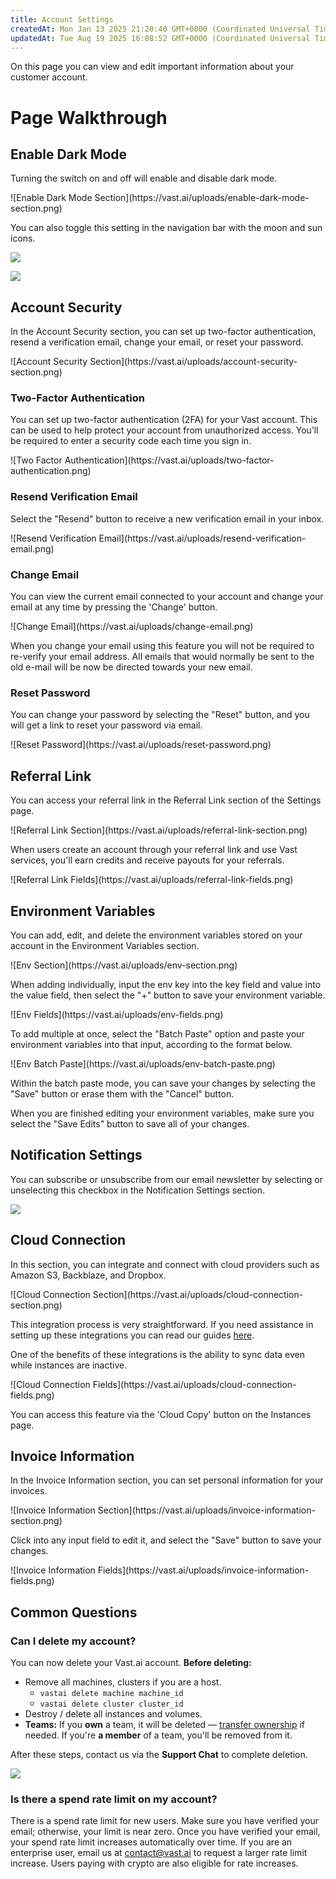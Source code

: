 ```yaml
---
title: Account Settings
createdAt: Mon Jan 13 2025 21:20:40 GMT+0000 (Coordinated Universal Time)
updatedAt: Tue Aug 19 2025 16:08:52 GMT+0000 (Coordinated Universal Time)
---
```


On this page you can view and edit important information about your customer account.

# Page Walkthrough

## Enable Dark Mode

Turning the switch on and off will enable and disable dark mode.

<Frame caption="Enable Dark Mode Section">
![Enable Dark Mode Section](https://vast.ai/uploads/enable-dark-mode-section.png)
</Frame>

You can also toggle this setting in the navigation bar with the moon and sun icons.

![](/images/console-setting.webp)

![](/images/console-setting-2.webp)

## Account Security

In the Account Security section, you can set up two-factor authentication, resend a verification email, change your email, or reset your password.

<Frame caption="Account Security Section">
![Account Security Section](https://vast.ai/uploads/account-security-section.png)
</Frame>

### Two-Factor Authentication

You can set up two-factor authentication (2FA) for your Vast account. This can be used to help protect your account from unauthorized access. You’ll be required to enter a security code each time you sign in.

<Frame caption="Two Factor Authentication">
![Two Factor Authentication](https://vast.ai/uploads/two-factor-authentication.png)
</Frame>

### Resend Verification Email

Select the "Resend" button to receive a new verification email in your inbox.

<Frame caption="Resend Verification Email">
![Resend Verification Email](https://vast.ai/uploads/resend-verification-email.png)
</Frame>

### Change Email

You can view the current email connected to your account and change your email at any time by pressing the 'Change' button.

<Frame caption="Change Email">
![Change Email](https://vast.ai/uploads/change-email.png)
</Frame>

When you change your email using this feature you will not be required to re-verify your email address. All emails that would normally be sent to the old e-mail will be now be directed towards your new email.

### Reset Password

You can change your password by selecting the "Reset" button, and you will get a link to reset your password via email.

<Frame caption="Reset Password">
![Reset Password](https://vast.ai/uploads/reset-password.png)
</Frame>

## Referral Link

You can access your referral link in the Referral Link section of the Settings page.

<Frame caption="Referral Link Section">
![Referral Link Section](https://vast.ai/uploads/referral-link-section.png)
</Frame>

When users create an account through your referral link and use Vast services, you'll earn credits and receive payouts for your referrals.

<Frame caption="Referral Link Fields">
![Referral Link Fields](https://vast.ai/uploads/referral-link-fields.png)
</Frame>

## Environment Variables

You can add, edit, and delete the environment variables stored on your account in the Environment Variables section.

<Frame caption="Env Section">
![Env Section](https://vast.ai/uploads/env-section.png)
</Frame>

When adding individually, input the env key into the key field and value into the value field, then select the "+" button to save your environment variable.

<Frame caption="Env Fields">
![Env Fields](https://vast.ai/uploads/env-fields.png)
</Frame>

To add multiple at once, select the "Batch Paste" option and paste your environment variables into that input, according to the format below.

<Frame caption="Env Batch Paste">
![Env Batch Paste](https://vast.ai/uploads/env-batch-paste.png)
</Frame>

Within the batch paste mode, you can save your changes by selecting the "Save" button or erase them with the "Cancel" button.

When you are finished editing your environment variables, make sure you select the "Save Edits" button to save all of your changes.

## Notification Settings

You can subscribe or unsubscribe from our email newsletter by selecting or unselecting this checkbox in the Notification Settings section.

![](/images/console-setting-3.webp)

## Cloud Connection

In this section, you can integrate and connect with cloud providers such as Amazon S3, Backblaze, and Dropbox.

<Frame caption="Cloud Connection Section">
![Cloud Connection Section](https://vast.ai/uploads/cloud-connection-section.png)
</Frame>

This integration process is very straightforward. If you need assistance in setting up these integrations you can read our guides [here](/documentation/instances/cloud-sync).

One of the benefits of these integrations is the ability to sync data even while instances are inactive.

<Frame caption="Cloud Connection Fields">
![Cloud Connection Fields](https://vast.ai/uploads/cloud-connection-fields.png)
</Frame>

You can access this feature via the 'Cloud Copy' button on the Instances page.

## Invoice Information

In the Invoice Information section, you can set personal information for your invoices.

<Frame caption="Invoice Information Section">
![Invoice Information Section](https://vast.ai/uploads/invoice-information-section.png)
</Frame>

Click into any input field to edit it, and select the "Save" button to save your changes.

<Frame caption="Invoice Information Fields">
![Invoice Information Fields](https://vast.ai/uploads/invoice-information-fields.png)
</Frame>

## Common Questions

### Can I delete my account?

You can now delete your Vast.ai account. **Before deleting:**

- Remove all machines, clusters if you are a host.
  - `vastai delete machine machine_id`
  - `vastai delete cluster cluster_id`
- Destroy / delete all instances and volumes.
- **Teams:** If you **own** a team, it will be deleted — [transfer ownership](/documentation/teams/managing-teams#transferring-team-ownership) if needed. If you're **a member** of a team, you'll be removed from it.

After these steps, contact us via the **Support Chat** to complete deletion.

![](/images/console-setting-4.webp)

### Is there a spend rate limit on my account?

There is a spend rate limit for new users. Make sure you have verified your email; otherwise, your limit is near zero.  Once you have verified your email, your spend rate limit increases automatically over time.
If you are an enterprise user, email us at [contact@vast.ai](mailto\:contact@vast.ai) to request a larger rate limit increase.  Users paying with crypto are also eligible for rate increases.
